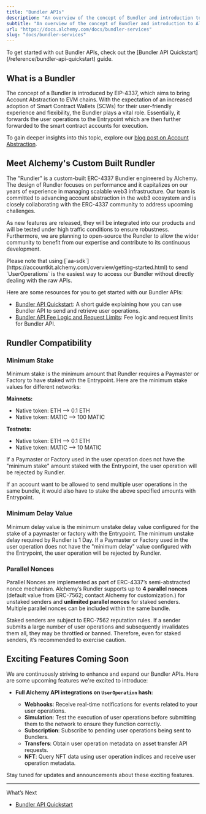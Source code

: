 ```yaml
---
title: "Bundler APIs"
description: "An overview of the concept of Bundler and introduction to Alchemy's custom built Bundler called Rundler."
subtitle: "An overview of the concept of Bundler and introduction to Alchemy's custom built Bundler called Rundler."
url: "https://docs.alchemy.com/docs/bundler-services"
slug: "docs/bundler-services"
---
```


<Check>
  To get started with out Bundler APIs, check out the [Bundler API Quickstart](/reference/bundler-api-quickstart) guide.
</Check>

## What is a Bundler

The concept of a Bundler is introduced by EIP-4337, which aims to bring Account Abstraction to EVM chains. With the expectation of an increased adoption of Smart Contract Wallets (SCWs) for their user-friendly experience and flexibility, the Bundler plays a vital role. Essentially, it forwards the user operations to the Entrypoint which are then further forwarded to the smart contract accounts for execution.

To gain deeper insights into this topic, explore our [blog post on Account Abstraction](https://www.alchemy.com//blog/account-abstraction).

## Meet Alchemy's Custom Built Rundler

The "Rundler" is a custom-built ERC-4337 Bundler engineered by Alchemy. The design of Rundler focuses on performance and it capitalizes on our years of experience in managing scalable web3 infrastructure. Our team is committed to advancing account abstraction in the web3 ecosystem and is closely collaborating with the ERC-4337 community to address upcoming challenges.

As new features are released, they will be integrated into our products and will be tested under high traffic conditions to ensure robustness. Furthermore, we are planning to open-source the Rundler to allow the wider community to benefit from our expertise and contribute to its continuous development.

<Info>
  Please note that using [`aa-sdk`](https://accountkit.alchemy.com/overview/getting-started.html) to send `UserOperations` is the easiest way to access our Bundler without directly dealing with the raw APIs.
</Info>

Here are some resources for you to get started with our Bundler APIs:

* [Bundler API Quickstart](/reference/bundler-api-quickstart): A short guide explaining how you can use Bundler API to send and retrieve user operations.
* [Bundler API Fee Logic and Request Limits](/reference/bundler-api-fee-logic): Fee logic and request limits for Bundler API.

## Rundler Compatibility

### Minimum Stake

Minimum stake is the minimum amount that Rundler requires a Paymaster or Factory to have staked with the Entrypoint. Here are the minimum stake values for different networks:

**Mainnets:**

* Native token: ETH --> 0.1 ETH
* Native token: MATIC --> 100 MATIC

**Testnets:**

* Native token: ETH --> 0.1 ETH
* Native token: MATIC --> 10 MATIC

If a Paymaster or Factory used in the user operation does not have the "minimum stake" amount staked with the Entrypoint, the user operation will be rejected by Rundler.

<Info>
  If an account want to be allowed to send multiple user operations in the same bundle, it would also have to stake the above specified amounts with Entrypoint.
</Info>

### Minimum Delay Value

Minimum delay value is the minimum unstake delay value configured for the stake of a paymaster or factory with the Entrypoint. The minimum unstake delay required by Rundler is 1 Day. If a Paymaster or Factory used in the user operation does not have the "minimum delay" value configured with the Entrypoint, the user operation will be rejected by Rundler.

### Parallel Nonces

Parallel Nonces are implemented as part of ERC-4337’s semi-abstracted nonce mechanism. Alchemy’s Rundler supports up to **4 parallel nonces** (default value from ERC-7562; contact Alchemy for customization.) for unstaked senders and **unlimited parallel nonces** for staked senders. Multiple parallel nonces can be included within the same bundle.

Staked senders are subject to ERC-7562 reputation rules. If a sender submits a large number of user operations and subsequently invalidates them all, they may be throttled or banned. Therefore, even for staked senders, it’s recommended to exercise caution.

## Exciting Features Coming Soon

We are continuously striving to enhance and expand our Bundler APIs. Here are some upcoming features we're excited to introduce:

* **Full Alchemy API integrations on `UserOperation` hash:**

  * **Webhooks**: Receive real-time notifications for events related to your user operations.
  * **Simulation**: Test the execution of user operations before submitting them to the network to ensure they function correctly.
  * **Subscription**: Subscribe to pending user operations being sent to Bundlers.
  * **Transfers**: Obtain user operation metadata on asset transfer API requests.
  * **NFT**: Query NFT data using user operation indices and receive user operation metadata.

Stay tuned for updates and announcements about these exciting features.

***

What’s Next

* [Bundler API Quickstart](/reference/bundler-api-quickstart)
